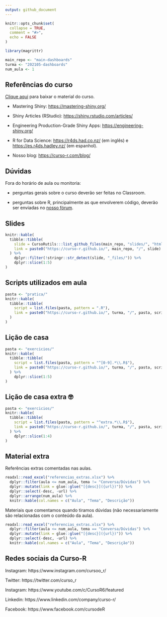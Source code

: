 ```yaml
---
output: github_document
---
```


<!-- README.md is generated from README.Rmd. Please edit that file -->

```r
knitr::opts_chunk$set(
  collapse = TRUE,
  comment = "#>",
  echo = FALSE
)

library(magrittr)

main_repo <- "main-dashboards"
turma <- "202105-dashboards"
num_aula <- 1
```

## Referências do curso

[Clique aqui](https://github.com/curso-r/main-dashboards/raw/master/material_do_curso.zip) para baixar o material do curso.

- Mastering Shiny: [https://mastering-shiny.org/](https://mastering-shiny.org/)

- Shiny Articles (RStudio): [https://shiny.rstudio.com/articles/](https://shiny.rstudio.com/articles/)

- Engineering Production-Grade Shiny Apps: [https://engineering-shiny.org/](https://engineering-shiny.org/)

- R for Data Science: [https://r4ds.had.co.nz/](https://r4ds.had.co.nz/) (em inglês) e [https://es.r4ds.hadley.nz/](https://es.r4ds.hadley.nz/) (em espanhol).

- Nosso blog: [https://curso-r.com/blog/](https://curso-r.com/blog/)

## Dúvidas

Fora do horário de aula ou monitoria:

- perguntas gerais sobre o curso deverão ser feitas no Classroom.

- perguntas sobre R, principalmente as que envolverem código, deverão ser enviadas no [nosso fórum](https://discourse.curso-r.com/).

## Slides

```r
knitr::kable(
  tibble::tibble(
    slide = CursoRutils:::list_github_files(main_repo, "slides/", "html"),
    link = paste0("https://curso-r.github.io/", main_repo, "/", slide)
  ) %>% 
    dplyr::filter(!stringr::str_detect(slide, "_files/")) %>% 
    dplyr::slice(1:5)
)
```

## Scripts utilizados em aula

```r
pasta <- "pratica/"
knitr::kable(
  tibble::tibble(
    script = list.files(pasta, pattern = ".R"),
    link = paste0("https://curso-r.github.io/", turma, "/", pasta, script)
  )
)
```

## Lição de casa

```r
pasta <- "exercicios/"
knitr::kable(
  tibble::tibble(
    script = list.files(pasta, pattern = "^[0-9].*\\.R$"),
    link = paste0("https://curso-r.github.io/", turma, "/", pasta, script)
  ) %>% 
    dplyr::slice(1:5)
) 
```

## Lição de casa extra &#x1f913;

```r
pasta <- "exercicios/"
knitr::kable(
  tibble::tibble(
    script = list.files(pasta, pattern = "^extra.*\\.R$"),
    link = paste0("https://curso-r.github.io/", turma, "/", pasta, script)
  ) %>% 
    dplyr::slice(1:4)
) 
```

## Material extra

Referências extras comentadas nas aulas.

```r
readxl::read_excel("referencias_extras.xlsx") %>%
  dplyr::filter(aula <= num_aula, tema != "Conversa/Dúvidas") %>% 
  dplyr::mutate(link = glue::glue("[{desc}]({url})")) %>%
  dplyr::select(-desc, -url) %>%
  dplyr::arrange(num_aula) %>% 
  knitr::kable(col.names = c("Aula", "Tema", "Descrição"))
```

Materiais que comentamos quando tiramos dúvidas (não necessariamente são relacionadas com o conteúdo da aula).

```r
readxl::read_excel("referencias_extras.xlsx") %>%
  dplyr::filter(aula <= num_aula, tema == "Conversa/Dúvidas") %>% 
  dplyr::mutate(link = glue::glue("[{desc}]({url})")) %>%
  dplyr::select(-desc, -url) %>%
  knitr::kable(col.names = c("Aula", "Tema", "Descrição"))
```

## Redes sociais da Curso-R

Instagram: https://www.instagram.com/cursoo_r/

Twitter: https://twitter.com/curso_r

Instagram: https://www.youtube.com/c/CursoR6/featured

Linkedin: https://www.linkedin.com/company/curso-r/

Facebook: https://www.facebook.com/cursodeR

